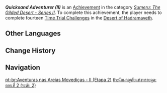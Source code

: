 {{Achievement Infobox
|title        = Quicksand Adventurer (II)
|id           = 80235
|order id     = 215
|category     = Sumeru: The Gilded Desert - Series II
|description  = Complete 14 Open World [[Time Trial Challenge]]s in the [[Desert of Hadramaveth]].
|requirements = 
|primogems    = 10
|tracking     = Tracks the amount of Open World mechanism-activated Time Trial Challenges completed.
|topic        = Time Trial Challenges
|hidden       = 
|set          = Quicksand Adventurer (II)
|tier         = 2
|tiers_total  = 3
}}
'''''Quicksand Adventurer (II)''''' is an [[Achievement]] in the category ''[[Sumeru: The Gilded Desert - Series II]]''. To complete this achievement, the player needs to complete fourteen [[Time Trial Challenge]]s in the [[Desert of Hadramaveth]].
<!--
==Gameplay Notes==
* 

==Trivia==
* 

==Gallery==
{{Preview
|size=300px
|file=
|caption=
}}

==Video Guides==
{{EVT
|video1   = 
|caption1 = 
}}
-->
==Other Languages==
{{Other Languages|Transclude=Quicksand Adventurer (II)}}

==Change History==
{{Change History|3.4|page=Quicksand Adventurer (II)}}
<!--
==References==
{{Reflist}}
-->
==Navigation==
{{Achievement Navbox}}

[[pt-br:Aventuras nas Areias Movediças - II (Etapa 2)]]
[[th:นักผจญภัยแห่งทรายดูด: ตอนที่ 2 (ระดับ 2)]]